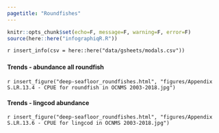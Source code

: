 ```yaml
---
pagetitle: "Roundfishes"
---
```


```r
knitr::opts_chunk$set(echo=F, message=F, warning=F, error=F)
source(here::here("infographiqR.R"))
```

`r insert_info(csv = here::here("data/gsheets/modals.csv"))`


### {.tabset}

#### Trends - abundance all roundfish

`r insert_figure("deep-seafloor_roundfishes.html", "figures/Appendix S.LR.13.4 - CPUE for roundfish in OCNMS 2003-2018.jpg")`

#### Trends - lingcod abundance

`r insert_figure("deep-seafloor_roundfishes.html", "figures/Appendix S.LR.13.6 - CPUE for lingcod in OCNMS 2003-2018.jpg")`
